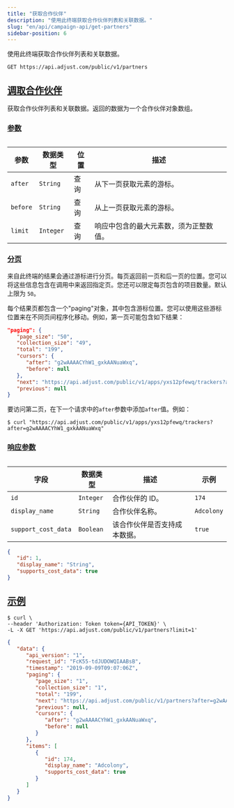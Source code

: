 ```yaml
---
title: "获取合作伙伴"
description: "使用此终端获取合作伙伴列表和关联数据。"
slug: "en/api/campaign-api/get-partners"
sidebar-position: 6
---
```

使用此终端获取合作伙伴列表和关联数据。
<codeblock title="终端" highlight="/partners"> 

```http
GET https://api.adjust.com/public/v1/partners
```

</CodeBlock> 

[调取合作伙伴](fetch-partners)
------------------------

获取合作伙伴列表和关联数据。返回的数据为一个合作伙伴对象数组。

### [参数](parameters)

<table> 

|    参数    |   数据类型    | 位置 |         描述          |
|----------|-----------|----|---------------------|
| `after`  | `String`  | 查询 | 从下一页获取元素的游标。        |
| `before` | `String`  | 查询 | 从上一页获取元素的游标。        |
| `limit`  | `Integer` | 查询 | 响应中包含的最大元素数，须为正整数值。 |

</Table> 

### [分页](pagination)

来自此终端的结果会通过游标进行分页。每页返回前一页和后一页的位置。您可以将这些信息包含在调用中来返回指定页。您还可以限定每页包含的项目数量。默认上限为 `50`。

每个结果页都包含一个"paging"对象，其中包含游标位置。您可以使用这些游标位置来在不同页间程序化移动。例如，第一页可能包含如下结果：
<codeblock title="分页示例"> 

```json
"paging": {
   "page_size": "50",
   "collection_size": "49",
   "total": "199",
   "cursors": {
      "after": "g2wAAAACYhW1_gxkAANuaWxq",
      "before": null
   },
   "next": "https://api.adjust.com/public/v1/apps/yxs12pfewq/trackers?after=g2wAAAACYhW1_gxkAANuaWxq&limit=50",
   "previous": null
}
```

</CodeBlock> 

要访问第二页，在下一个请求中的`after`参数中添加`after`值。例如：
<codeblock title="cURL" highlight="after=g2wAAAACYhW1_gxkAANuaWxq"> 

```console
$ curl "https://api.adjust.com/public/v1/apps/yxs12pfewq/trackers?after=g2wAAAACYhW1_gxkAANuaWxq"
```

</CodeBlock> 

### [响应参数](response-parameters)

<table> 

|         字段          |   数据类型    |       描述       |     示例     |
|---------------------|-----------|----------------|------------|
| `id`                | `Integer` | 合作伙伴的 ID。      | `174`      |
| `display_name`      | `String`  | 合作伙伴名称。        | `Adcolony` |
| `support_cost_data` | `Boolean` | 该合作伙伴是否支持成本数据。 | `true`     |

</Table> <codeblock title="响应格式"> 

```json
{
   "id": 1,
   "display_name": "String",
   "supports_cost_data": true
}
```

</CodeBlock> 

[示例](example)
-------------

<codeblock title="cURL"> 

```console
$ curl \
--header 'Authorization: Token token={API_TOKEN}' \
-L -X GET 'https://api.adjust.com/public/v1/partners?limit=1'

```

</CodeBlock> <codeblock title="成功响应"> 

```json
{
   "data": {
      "api_version": "1",
      "request_id": "FcK55-tdJUDOWQIAABsB",
      "timestamp": "2019-09-09T09:07:06Z",
      "paging": {
         "page_size": "1",
         "collection_size": "1",
         "total": "199",
         "next": "https://api.adjust.com/public/v1/partners?after=g2wAAAACYhW1_gxkAANuaWxq&limit=1",
         "previous": null,
         "cursors": {
            "after": "g2wAAAACYhW1_gxkAANuaWxq",
            "before": null
         }
      },
      "items": [
         {
            "id": 174,
            "display_name": "Adcolony",
            "supports_cost_data": true
         }
      ]
   }
}
```

</CodeBlock>

